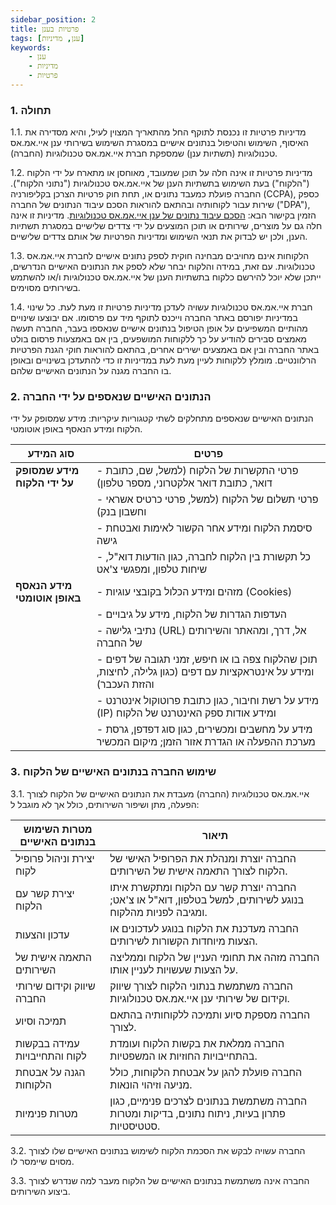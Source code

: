 ```yaml
---
sidebar_position: 2
title: פרטיות בענן
tags: [ענן, מדיניות]
keywords:
    - ענן
    - מדיניות
    - פרטיות
---
```



### 1. תחולה
1.1. מדיניות פרטיות זו נכנסת לתוקף החל מהתאריך המצוין לעיל, והיא מסדירה את האיסוף, השימוש והטיפול בנתונים אישיים במסגרת השימוש בשירותי ענן איי.אמ.אס טכנולוגיות (תשתיות ענן) שמספקת חברת איי.אמ.אס טכנולוגיות (החברה).

1.2. מדיניות פרטיות זו אינה חלה על תוכן שמעובד, מאוחסן או מתארח על ידי הלקוח ("הלקוח") בעת השימוש בתשתיות הענן של איי.אמ.אס טכנולוגיות ("נתוני הלקוח"). החברה פועלת כמעבד נתונים או, תחת חוק פרטיות הצרכן בקליפורניה (CCPA), כספק שירות עבור לקוחותיה ובהתאם להוראות הסכם עיבוד הנתונים של החברה ("DPA"), הזמין בקישור הבא: [הסכם עיבוד נתונים של ענן איי.אמ.אס טכנולוגיות](https://docs.cloud.ims-network.net/dpa). מדיניות זו אינה חלה גם על מוצרים, שירותים או תוכן המוצעים על ידי צדדים שלישיים במסגרת תשתיות הענן, ולכן יש לבדוק את תנאי השימוש ומדיניות הפרטיות של אותם צדדים שלישיים.

1.3. הלקוחות אינם מחויבים מבחינה חוקית לספק נתונים אישיים לחברת איי.אמ.אס טכנולוגיות. עם זאת, במידה והלקוח יבחר שלא לספק את הנתונים האישיים הנדרשים, ייתכן שלא יוכל להירשם כלקוח בתשתיות הענן של איי.אמ.אס טכנולוגיות ו/או להשתמש בשירותים מסוימים.

1.4. חברת איי.אמ.אס טכנולוגיות עשויה לעדכן מדיניות פרטיות זו מעת לעת. כל שינוי במדיניות יפורסם באתר החברה וייכנס לתוקף מיד עם פרסומו. אם יבוצעו שינויים מהותיים המשפיעים על אופן הטיפול בנתונים אישיים שנאספו בעבר, החברה תעשה מאמצים סבירים להודיע על כך ללקוחות המושפעים, בין אם באמצעות פרסום בולט באתר החברה ובין אם באמצעים ישירים אחרים, בהתאם להוראות חוקי הגנת הפרטיות הרלוונטיים. מומלץ ללקוחות לעיין מעת לעת במדיניות זו כדי להתעדכן בשינויים ובאופן בו החברה מגנה על הנתונים האישיים שלהם.

### 2. הנתונים האישיים שנאספים על ידי החברה
הנתונים האישיים שנאספים מתחלקים לשתי קטגוריות עיקריות: מידע שמסופק על ידי הלקוח ומידע הנאסף באופן אוטומטי.

| **סוג המידע**                      | **פרטים**                                                                                                                                               |
|------------------------------------|--------------------------------------------------------------------------------------------------------------------------------------------------------|
| **מידע שמסופק על ידי הלקוח**       | - פרטי התקשרות של הלקוח (למשל, שם, כתובת דואר, כתובת דואר אלקטרוני, מספר טלפון)  
|                                    | - פרטי תשלום של הלקוח (למשל, פרטי כרטיס אשראי וחשבון בנק)  
|                                    | - סיסמת הלקוח ומידע אחר הקשור לאימות ואבטחת גישה  
|                                    | - כל תקשורת בין הלקוח לחברה, כגון הודעות דוא"ל, שיחות טלפון, ומפגשי צ'אט |
| **מידע הנאסף באופן אוטומטי**       | - מזהים ומידע הכלול בקובצי עוגיות (Cookies)  
|                                    | - העדפות הגדרות של הלקוח, מידע על גיבויים  
|                                    | - נתיבי גלישה (URL) אל, דרך, ומהאתר והשירותים של החברה  
|                                    | - תוכן שהלקוח צפה בו או חיפש, זמני תגובה של דפים ומידע על אינטראקציות עם דפים (כגון גלילה, לחיצות, והזזת העכבר)  
|                                    | - מידע על רשת וחיבור, כגון כתובת פרוטוקול אינטרנט (IP) ומידע אודות ספק האינטרנט של הלקוח  
|                                    | - מידע על מחשבים ומכשירים, כגון סוג דפדפן, גרסת מערכת ההפעלה או הגדרת אזור הזמן; מיקום המכשיר |


### 3. שימוש החברה בנתונים האישיים של הלקוח

3.1. איי.אמ.אס טכנולוגיות (החברה) מעבדת את הנתונים האישיים של הלקוח לצורך הפעלה, מתן ושיפור השירותים, כולל אך לא מוגבל ל:

| **מטרות השימוש בנתונים האישיים**                      | **תיאור**                                                                                                                                               |
|------------------------------------|--------------------------------------------------------------------------------------------------------------------------------------------------------|
| יצירת וניהול פרופיל לקוח | החברה יוצרת ומנהלת את הפרופיל האישי של הלקוח לצורך התאמה אישית של השירותים. |
| יצירת קשר עם הלקוח | החברה יוצרת קשר עם הלקוח ומתקשרת איתו בנוגע לשירותים, למשל בטלפון, דוא"ל או צ'אט; ומגיבה לפניות מהלקוח. |
| עדכון והצעות | החברה מעדכנת את הלקוח בנוגע לעדכונים או הצעות מיוחדות הקשורות לשירותים. |
| התאמה אישית של השירותים | החברה מזהה את תחומי העניין של הלקוח וממליצה על הצעות שעשויות לעניין אותו. |
| שיווק וקידום שירותי החברה | החברה משתמשת בנתוני הלקוח לצורך שיווק וקידום של שירותי ענן איי.אמ.אס טכנולוגיות. |
| תמיכה וסיוע | החברה מספקת סיוע ותמיכה ללקוחותיה בהתאם לצורך. |
| עמידה בבקשות לקוח והתחייבויות | החברה ממלאת את בקשות הלקוח ועומדת בהתחייבויות החוזיות או המשפטיות. |
| הגנה על אבטחת הלקוחות | החברה פועלת להגן על אבטחת הלקוחות, כולל מניעה וזיהוי הונאות. |
| מטרות פנימיות | החברה משתמשת בנתונים לצרכים פנימיים, כגון פתרון בעיות, ניתוח נתונים, בדיקות ומטרות סטטיסטיות. |

3.2. החברה עשויה לבקש את הסכמת הלקוח לשימוש בנתונים האישיים שלו לצורך מסוים שיימסר לו.

3.3. החברה אינה משתמשת בנתונים האישיים של הלקוח מעבר למה שנדרש לצורך ביצוע השירותים.

